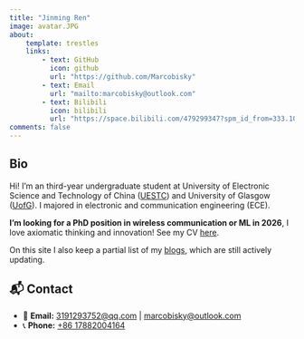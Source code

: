 ```yaml
---
title: "Jinming Ren"
image: avatar.JPG
about:
    template: trestles
    links:
        - text: GitHub
          icon: github
          url: "https://github.com/Marcobisky"
        - text: Email
          url: "mailto:marcobisky@outlook.com"
        - text: Bilibili
          icon: bilibili
          url: "https://space.bilibili.com/479299347?spm_id_from=333.1007.0.0"
comments: false
---
```

::: {.column-page}

## Bio

Hi! I'm an third-year undergraduate student at University of Electronic Science and Technology of China ([UESTC](https://en.uestc.edu.cn)) and University of Glasgow ([UofG](https://www.gla.ac.uk)). I majored in electronic and communication engineering (ECE). 

**I'm looking for a PhD position in wireless communication or ML in 2026**, I love axiomatic thinking and innovation! See my CV [here](cv).

On this site I also keep a partial list of my [blogs](blog.html), which are still actively updating.

## 📬 Contact

- 📧 **Email:** [3191293752@qq.com](mailto:3191293752@qq.com) | [marcobisky@outlook.com](mailto:marcobisky@outlook.com)  
- 📞 **Phone:** [+86 17882004164](tel:+8617882004164)  

:::

